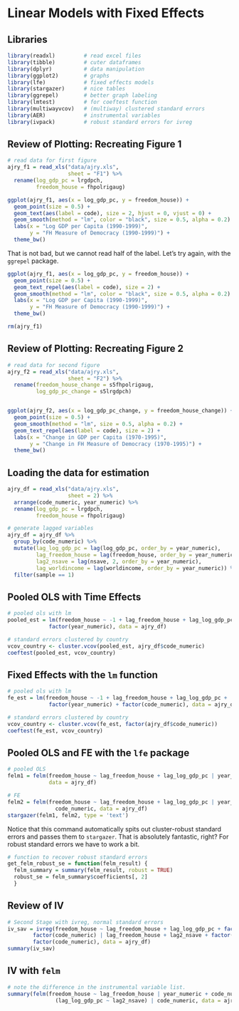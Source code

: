 # Linear Models with Fixed Effects

## Libraries
```r
library(readxl)         # read excel files
library(tibble)         # cuter dataframes
library(dplyr)          # data manipulation
library(ggplot2)        # graphs
library(lfe)            # fixed effects models
library(stargazer)      # nice tables
library(ggrepel)        # better graph labeling
library(lmtest)         # for coeftest function
library(multiwayvcov)   # (multiway) clustered standard errors
library(AER)            # instrumental variables
library(ivpack)         # robust standard errors for ivreg
```

## Review of Plotting: Recreating Figure 1
```r
# read data for first figure
ajry_f1 = read_xls("data/ajry.xls", 
                   sheet = "F1") %>% 
  rename(log_gdp_pc = lrgdpch, 
         freedom_house = fhpolrigaug)

ggplot(ajry_f1, aes(x = log_gdp_pc, y = freedom_house)) +
  geom_point(size = 0.5) +
  geom_text(aes(label = code), size = 2, hjust = 0, vjust = 0) +
  geom_smooth(method = "lm", color = "black", size = 0.5, alpha = 0.2) +
  labs(x = "Log GDP per Capita (1990-1999)",
       y = "FH Measure of Democracy (1990-1999)") +
  theme_bw()

```
That is not bad, but we cannot read half of the label. Let's try again, with the `ggrepel` package. 

```r
ggplot(ajry_f1, aes(x = log_gdp_pc, y = freedom_house)) +
  geom_point(size = 0.5) +
  geom_text_repel(aes(label = code), size = 2) +
  geom_smooth(method = "lm", color = "black", size = 0.5, alpha = 0.2) +
  labs(x = "Log GDP per Capita (1990-1999)",
       y = "FH Measure of Democracy (1990-1999)") +
  theme_bw()

rm(ajry_f1)
```

## Review of Plotting: Recreating Figure 2
```r
# read data for second figure
ajry_f2 = read_xls("data/ajry.xls", 
                   sheet = "F2") %>% 
  rename(freedom_house_change = s5fhpolrigaug,
         log_gdp_pc_change = s5lrgdpch)


ggplot(ajry_f2, aes(x = log_gdp_pc_change, y = freedom_house_change)) +
  geom_point(size = 0.5) + 
  geom_smooth(method = "lm", size = 0.5, alpha = 0.2) +
  geom_text_repel(aes(label = code), size = 2) +
  labs(x = "Change in GDP per Capita (1970-1995)",
       y = "Change in FH Measure of Democracy (1970-1995)") + 
  theme_bw()
```


## Loading the data for estimation
```r
ajry_df = read_xls("data/ajry.xls", 
                   sheet = 2) %>% 
  arrange(code_numeric, year_numeric) %>% 
  rename(log_gdp_pc = lrgdpch,
         freedom_house = fhpolrigaug)

# generate lagged variables
ajry_df = ajry_df %>% 
  group_by(code_numeric) %>% 
  mutate(lag_log_gdp_pc = lag(log_gdp_pc, order_by = year_numeric),
         lag_freedom_house = lag(freedom_house, order_by = year_numeric),
         lag2_nsave = lag(nsave, 2, order_by = year_numeric),
         lag_worldincome = lag(worldincome, order_by = year_numeric)) %>% 
  filter(sample == 1)
```

## Pooled OLS with Time Effects
```r
# pooled ols with lm 
pooled_est = lm(freedom_house ~ -1 + lag_freedom_house + lag_log_gdp_pc + 
             factor(year_numeric), data = ajry_df)

# standard errors clustered by country
vcov_country <- cluster.vcov(pooled_est, ajry_df$code_numeric)
coeftest(pooled_est, vcov_country)
```

## Fixed Effects with the `lm` function

```r
# pooled ols with lm 
fe_est = lm(freedom_house ~ -1 + lag_freedom_house + lag_log_gdp_pc + 
             factor(year_numeric) + factor(code_numeric), data = ajry_df)

# standard errors clustered by country
vcov_country <- cluster.vcov(fe_est, factor(ajry_df$code_numeric))
coeftest(fe_est, vcov_country)
```

## Pooled OLS and FE with the `lfe` package
```r
# pooled OLS
felm1 = felm(freedom_house ~ lag_freedom_house + lag_log_gdp_pc | year_numeric | 0 | code_numeric, 
             data = ajry_df)

# FE
felm2 = felm(freedom_house ~ lag_freedom_house + lag_log_gdp_pc | year_numeric + code_numeric | 0 | 
               code_numeric, data = ajry_df)
stargazer(felm1, felm2, type = 'text')
```
Notice that this command automatically spits out cluster-robust standard errors and passes them to `stargazer`. That is absolutely fantastic, right? For robust standard errors we have to work a bit. 

```r
# function to recover robust standard errors 
get_felm_robust_se = function(felm_result) {
  felm_summary = summary(felm_result, robust = TRUE)
  robust_se = felm_summary$coefficients[, 2]
  }
```

## Review of IV

```r
# Second Stage with ivreg, normal standard errors
iv_sav = ivreg(freedom_house ~ lag_freedom_house + lag_log_gdp_pc + factor(year_numeric) + 
        factor(code_numeric) | lag_freedom_house + lag2_nsave + factor(year_numeric) + 
        factor(code_numeric), data = ajry_df)
summary(iv_sav) 
```

## IV with `felm`

```r
# note the difference in the instrumental variable list.
summary(felm(freedom_house ~ lag_freedom_house | year_numeric + code_numeric | 
               (lag_log_gdp_pc ~ lag2_nsave) | code_numeric, data = ajry_df))
```
